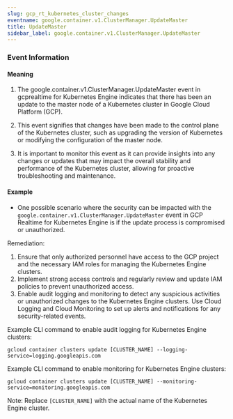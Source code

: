 ```yaml
--- 
slug: gcp_rt_kubernetes_cluster_changes
eventname: google.container.v1.ClusterManager.UpdateMaster
title: UpdateMaster
sidebar_label: google.container.v1.ClusterManager.UpdateMaster
---
```

                       


### Event Information

#### Meaning

1. The google.container.v1.ClusterManager.UpdateMaster event in gcprealtime for Kubernetes Engine indicates that there has been an update to the master node of a Kubernetes cluster in Google Cloud Platform (GCP).

2. This event signifies that changes have been made to the control plane of the Kubernetes cluster, such as upgrading the version of Kubernetes or modifying the configuration of the master node.

3. It is important to monitor this event as it can provide insights into any changes or updates that may impact the overall stability and performance of the Kubernetes cluster, allowing for proactive troubleshooting and maintenance.

#### Example

- One possible scenario where the security can be impacted with the `google.container.v1.ClusterManager.UpdateMaster` event in GCP Realtime for Kubernetes Engine is if the update process is compromised or unauthorized.

Remediation:
1. Ensure that only authorized personnel have access to the GCP project and the necessary IAM roles for managing the Kubernetes Engine clusters.
2. Implement strong access controls and regularly review and update IAM policies to prevent unauthorized access.
3. Enable audit logging and monitoring to detect any suspicious activities or unauthorized changes to the Kubernetes Engine clusters. Use Cloud Logging and Cloud Monitoring to set up alerts and notifications for any security-related events.

Example CLI command to enable audit logging for Kubernetes Engine clusters:
```
gcloud container clusters update [CLUSTER_NAME] --logging-service=logging.googleapis.com
```

Example CLI command to enable monitoring for Kubernetes Engine clusters:
```
gcloud container clusters update [CLUSTER_NAME] --monitoring-service=monitoring.googleapis.com
```

Note: Replace `[CLUSTER_NAME]` with the actual name of the Kubernetes Engine cluster.

 
